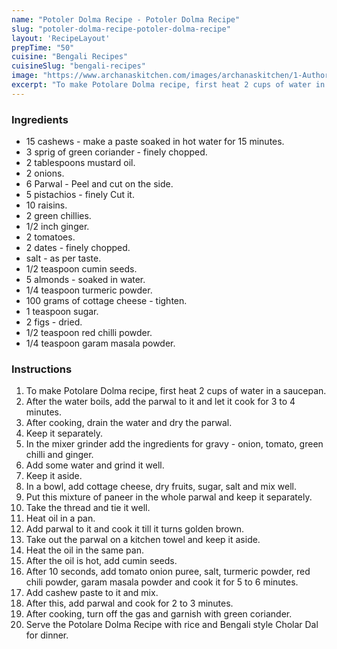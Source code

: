 ---
name: "Potoler Dolma Recipe - Potoler Dolma Recipe"
slug: "potoler-dolma-recipe-potoler-dolma-recipe"
layout: 'RecipeLayout'
prepTime: "50"
cuisine: "Bengali Recipes"
cuisineSlug: "bengali-recipes"
image: "https://www.archanaskitchen.com/images/archanaskitchen/1-Author/Uma_Raghuraman/Potoler_Dolma__Bengali_Style_Stuffed_Pointed_Gourd_Currry.jpg"
excerpt: "To make Potolare Dolma recipe, first heat 2 cups of water in a saucepan"
---

### Ingredients

-  15 cashews - make a paste soaked in hot water for 15 minutes.
-  3 sprig of green coriander - finely chopped.
-  2 tablespoons mustard oil.
-  2 onions.
- 6 Parwal - Peel and cut on the side.
-  5 pistachios - finely Cut it.
-  10 raisins.
-  2 green chillies.
-  1/2 inch ginger.
-  2 tomatoes.
-  2 dates - finely chopped.
-  salt - as per taste.
-  1/2 teaspoon cumin seeds.
-  5 almonds - soaked in water.
-  1/4 teaspoon turmeric powder.
-  100 grams of cottage cheese - tighten.
-  1 teaspoon sugar.
-  2 figs - dried.
-  1/2 teaspoon red chilli powder.
-  1/4 teaspoon garam masala powder.

### Instructions

1. To make Potolare Dolma recipe, first heat 2 cups of water in a saucepan.
1. After the water boils, add the parwal to it and let it cook for 3 to 4 minutes.
1. After cooking, drain the water and dry the parwal.
1. Keep it separately.
1. In the mixer grinder add the ingredients for gravy - onion, tomato, green chilli and ginger.
1. Add some water and grind it well.
1. Keep it aside.
1. In a bowl, add cottage cheese, dry fruits, sugar, salt and mix well.
1. Put this mixture of paneer in the whole parwal and keep it separately.
1. Take the thread and tie it well.
1. Heat oil in a pan.
1. Add parwal to it and cook it till it turns golden brown.
1. Take out the parwal on a kitchen towel and keep it aside.
1. Heat the oil in the same pan.
1. After the oil is hot, add cumin seeds.
1. After 10 seconds, add tomato onion puree, salt, turmeric powder, red chili powder, garam masala powder and cook it for 5 to 6 minutes.
1. Add cashew paste to it and mix.
1. After this, add parwal and cook for 2 to 3 minutes.
1. After cooking, turn off the gas and garnish with green coriander.
1. Serve the Potolare Dolma Recipe with rice and Bengali style Cholar Dal for dinner.
